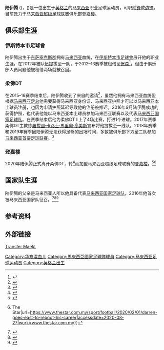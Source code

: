 {{Expand language|1=en|time=2020-08-29T12:15:25+00:00}}
{{Infobox football biography
| name        = 陆伊腾 <br/> Darren Lok
| image       = Darren Lok.jpg
| image_size  = 
| fullname    = Darren lok Yee Deng
| birth_date  = {{birth date and age|1990|12|14|df=y}}
| birth_place = [[東薩塞克斯郡|東薩塞克斯郡]], 英格兰
| height      =
| position    = [[前锋|前锋]]
| currentclub = [[登嘉楼足球协会|登嘉楼]]
| clubnumber  = 9
| youthyears1 = 2009–2012
| youthclubs1 = [[伊斯特本市足球會|伊斯特本市]]
| years1 = 2012–2016
| clubs1 = [[伊斯特本市足球会|伊斯特本市]]
| caps1  = 137
| goals1 = 25
| years2 = 2012
| clubs2 = → [[贺森足球俱乐部|贺森]] (租借) 
| caps2  = 2
| goals2 = 1
| years3 = 2016
| clubs3 = [[柔佛DT|柔佛DT II]]
| caps3  = 4
| goals3 = 1
| years4 = 2017–2019
| clubs4 = [[柔佛DT|柔佛DT]]
| caps4  = 5
| goals4 = 0
| years5 = 2018–2019
| clubs5 = → [[柔佛DT|柔佛DT II]] (租借)
| caps5  = 22
| goals5 = 9
| years6         = 2020–
| clubs6          = [[登嘉楼足球协会|登嘉楼]]
| caps6          = 2
| goals6         = 0
| years7         = 2020–
| clubs7          = [[登嘉楼足球协会|登嘉楼 II]]
| caps7          = 1
| goals7         = 0
| nationalyears1 = 2016–
| nationalteam1  = [[马来西亚国家足球队|马来西亚]]
| nationalcaps1  = 9
| nationalgoals1 = 1
| club-update    = 2020年8月22日
| nationalteam-update = 2017年10月10日
}}

'''陆伊腾'''  ({{lang-en|'''Darren Lok Yee Deng'''}})，({{bd|1990年|12月14日}})是一位出生于[[英格兰|英格兰]]的[[马来西亚|马来西亚]]职业足球运动员，司职[[前锋|前锋]]或[[边锋|边锋]]。目前效力于[[马来西亚超级足球联赛|马来西亚超级足球联赛]]俱乐部[[登嘉楼足球协会|登嘉楼]]。

==俱乐部生涯==

===伊斯特本市足球會===

陆伊腾出生于[[东萨塞克斯郡|东萨塞克斯郡]]拥有[[马来西亚|马来西亚]]血统，在[[伊斯特本市足球會|伊斯特本市足球會]]展开他的职业生涯。在2012年被队伍提拔至一队，于2012–13赛季被租借至[[贺森|贺森]]<ref>{{Cite web|title=Whitstable Town (A) - RYM1S|url=https://www.horshamfc.co.uk/matches/2012-13/1531/whitstable-town/|accessdate=2020-08-27|work=Horsham Football Club|language=en-GB|archive-date=2021-07-01|archive-url=https://web.archive.org/web/20210701151637/https://www.horshamfc.co.uk/matches/2012-13/1531/whitstable-town/|dead-url=no}}</ref>，但由于俱乐部人员问题他被租借两场就被召回。

===柔佛DT===

在2015–16赛季结束后，陆伊腾收到了来自[[柔佛DT|]]的邀请<ref>{{Cite web|title=Lok gets Malaysian green light for JDT II|url=https://www.espn.com/soccer/blog-football-asia/story/2956967/english-born-striker-darren-lok-granted-passport-and-is-eligible-to-play-for-malaysia-and-jdt-ii|accessdate=2020-08-27|date=2016-09-23|work=ESPN.com|language=en}}</ref>，虽然他拥有马来西亚血统但根据[[马来西亚足球协会|马来西亚足总]]他需要获得马来西亚身份证、马来西亚护照才可以以马来西亚本土球员注册，也因为申请护照延迟导致他的注册被推迟。2016年9月陆伊腾成功的获得护照，也代表他能以马来西亚本土球员参加马来西亚联赛以及代表[[马来西亚国家足球队|马来西亚国家足球队]]。在赛季结束后他为柔佛DT II上了4场比赛，打进1个进球。2017年赛季柔佛DT主教练[[羅拔圖·卡路士·馬里奧·高美斯|羅拔圖·卡路士·馬里奧·高美斯]]宣布将他提拔至一线队。2018年赛季和2019年赛季因陆伊腾无法获得足够的出场时间，多数被俱乐部下方至二队参加[[马来西亚首要足球联赛|马来西亚首要足球联赛]]。<ref>{{Cite web|title=JDT ace Hariss wary of weakened Thais|url=https://www.espn.in/football/malaysian-super-league/story/3345984/jdt-stars-hariss-harundarren-lok-wary-of-weakened-muang-thong|accessdate=2020-08-27|date=2018-01-13|work=ESPN|language=en|archive-date=2020-12-17|archive-url=https://web.archive.org/web/20201217024247/https://www.espn.in/football/malaysian-super-league/story/3345984/jdt-stars-hariss-harundarren-lok-wary-of-weakened-muang-thong|dead-url=no}}</ref>

===登嘉楼===

2020年陆伊腾正式离开柔佛DT，转<ref>{{Cite web|title=Nafuzi puas hati prestasi Darren|url=https://www-hmetro-com-my.cdn.ampproject.org/v/s/www.hmetro.com.my/node/547202/amp?usqp=mq331AQFKAGwASA=&amp_js_v=0.1|accessdate=2020-08-27|work=www-hmetro-com-my.cdn.ampproject.org}}</ref>而加盟马来西亚超级足球联赛的[[登嘉楼足球协会|登嘉楼]]。<ref>{{Cite web|title=Darren Lok Terengganu 视频、转会纪录和技术统计 —— SofaScore|url=https://www.sofascore.com/zh/player/darren-lok/309810|accessdate=2020-08-27|work=www.sofascore.com}}</ref><ref>{{Cite web|title=Football: Darren goes east to reboot his career {{!}} The Star|url=https://www.thestar.com.my/sport/football/2020/02/01/darren-goes-east-to-reboot-his-career|accessdate=2020-08-27|work=www.thestar.com.my}}</ref>

==国家队生涯==

陆伊腾的父亲是马来西亚人所以他具备代表[[马来西亚国家足球队|马来西亚国家足球队]]，2016年他首次被马来西亚国家队征召。<ref>{{Cite web|title=Darren Lok Yee Deng|url=http://www.national-football-teams.com/player/65492/Darren_Lok_Yee_Deng.html|accessdate=2020-08-27|last=Strack-Zimmermann|first=Benjamin|work=www.national-football-teams.com|language=en|archive-date=2018-09-10|archive-url=https://web.archive.org/web/20180910204205/https://www.national-football-teams.com/player/65492/Darren_Lok_Yee_Deng.html|dead-url=no}}</ref><ref>{{Cite web|title=Malaysia - Darren Lok - Profile with news, career statistics and history - Soccerway|url=https://int.soccerway.com/players/darren-lok/265342/|accessdate=2020-08-27|work=int.soccerway.com|archive-date=2018-06-12|archive-url=https://web.archive.org/web/20180612141540/https://int.soccerway.com/players/darren-lok/265342/|dead-url=no}}</ref><ref>{{Cite news|title=Darren Lok: The phone call that turned non-league player into Malaysia international|url=https://www.bbc.com/sport/football/49693826|newspaper=BBC Sport|date=2019-10-08|accessdate=2020-08-27|language=en-GB|archive-date=2019-11-13|archive-url=https://web.archive.org/web/20191113055951/https://www.bbc.com/sport/football/49693826|dead-url=no}}</ref>

==参考资料==
{{Reflist}}

==外部链接==
[https://www.transfermarkt.com/darren-lok/profil/spieler/295234 Transfer Maekt] {{Wayback|url=https://www.transfermarkt.com/darren-lok/profil/spieler/295234 |date=20170606192725 }}{{en-icon}}

[[Category:华裔混血儿|Category:华裔混血儿]]
[[Category:馬來西亞國家足球隊球員|Category:馬來西亞國家足球隊球員]]
[[Category:马来西亚足球运动员|Category:马来西亚足球运动员]]
[[Category:英格兰出生|Category:英格兰出生]]